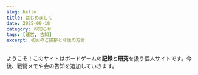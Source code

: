 ---
slug: hello
title: はじめまして
date: 2025-09-18
category: お知らせ
tags: [運営, 告知]
excerpt: 初回のご挨拶と今後の方針
---
ようこそ！このサイトはボードゲームの**記録**と**研究**を扱う個人サイトです。今後、戦術メモや会の告知を追加していきます。
